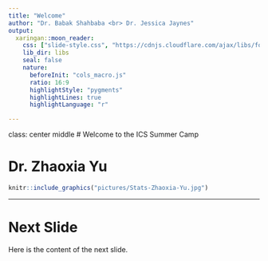 ```yaml
---
title: "Welcome"
author: "Dr. Babak Shahbaba <br> Dr. Jessica Jaynes"
output: 
  xaringan::moon_reader:
    css: ["slide-style.css", "https://cdnjs.cloudflare.com/ajax/libs/font-awesome/5.15.3/css/all.min.css"]
    lib_dir: libs
    seal: false
    nature:
      beforeInit: "cols_macro.js"
      ratio: 16:9
      highlightStyle: "pygments"
      highlightLines: true
      highlightLanguage: "r"

---
```

class: center middle
# Welcome to the ICS Summer Camp

# Dr. Zhaoxia Yu
```r
knitr::include_graphics("pictures/Stats-Zhaoxia-Yu.jpg")
```

---

# Next Slide
Here is the content of the next slide.